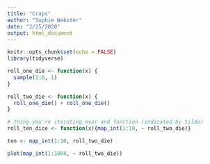 ```yaml
---
title: "Craps"
author: "Sophie Webster"
date: "2/25/2020"
output: html_document
---
```


```r
knitr::opts_chunk$set(echo = FALSE)
library(tidyverse)
```

```r
roll_one_die <- function(x) {
  sample(1:6, 1)
}

roll_two_die <- function(x) {
  roll_one_die() + roll_one_die()
}

# thing you're iterating over and function (indicated by tilde)
roll_ten_dice <- function(x){map_int(1:10, ~ roll_two_die)}

ten <- map_int(1:10, roll_two_die)

plot(map_int(1:1000, ~ roll_two_die))
```

